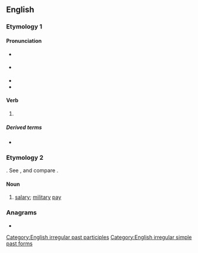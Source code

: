 {{also|Sold|șold}}
==English==

===Etymology 1===

====Pronunciation====
* {{a|RP}} {{IPA|/ˈsəʊld/|lang=en}}
* {{a|GenAm}} {{IPA|/ˈsoʊld/|lang=en}}
* {{audio|en-us-sold.ogg|Audio (US)|lang=en}}
* {{rhymes|əʊld|lang=en}}

====Verb====
{{head|en|verb form}}

# {{en-past of|sell}}

=====Derived terms=====
* {{l|en|oversold}}

===Etymology 2===
{{PIE root|en|solh₂}}
{{etyl|fr|en}} {{m|fr|solde}}. See {{m|en|soldier}}, and compare {{m|en|sou}}.

====Noun====
{{en-noun|?}}

# {{lb|en|obsolete}} [[salary]]; [[military]] [[pay]]
#: {{rfquotek|Edmund Spenser}}

{{Webster 1913}}

===Anagrams===
* {{anagrams|en|a=dlos|DLOs|LODs|OSDL|Olds|dols|lods|olds}}

[[Category:English irregular past participles]]
[[Category:English irregular simple past forms]]